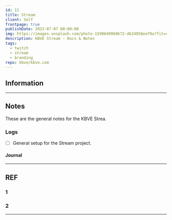 ```yaml
---
id: 11
title: Stream
client: Self
frontpage: true
publishDate: 2023-07-07 00:00:00
img: https://images.unsplash.com/photo-1590840960672-db24958eef9a?fit=crop&w=1400&h=700&q=75
description: KBVE Stream - Docs & Notes
tags:
  - twitch
  - stream
  - branding
repo: kbve/kbve.com
---
```



<MDXLayer title={frontmatter.title} description={frontmatter.description}>
<Widget img={frontmatter.img} skeleton={false}>
<MDXJS>

## Information

---

## Notes

These are the general notes for the KBVE Strea.

### Logs

- [ ] General setup for the Stream project.

#### Journal


---

## REF

### 1

### 2

---

</MDXJS>
</Widget>
</MDXLayer>
